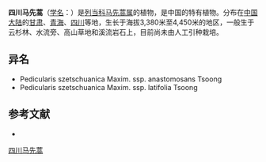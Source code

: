 {{Speciesbox
| name = 四川马先蒿
| status = 
| status_system = 
| image =
| genus = Pedicularis
| species = szetschuanica
| authority = Maxim. subsp. szetschuanica
| subdivision_ranks =[[变种|变种]]
| subdivision =
* 四川马先蒿 ''P. s.'' var. ''szetschuanica''
* [[四川马先蒿宽叶|四川马先蒿宽叶]] ''P. s.'' subsp. ''latifolia''
* [[四川马先蒿网脉|四川马先蒿网脉]] ''P. s.'' subsp. ''anastomosans''
}}

'''四川马先蒿'''（[[学名|学名]]：{{lang|la|''Pedicularis szetschuanica''}}）是[[列当科|列当科]][[马先蒿属|马先蒿属]]的植物，是中国的特有植物。分布在[[中国大陆|中国大陆]]的[[甘肃|甘肃]]、[[青海|青海]]、[[四川|四川]]等地，生长于海拔3,380米至4,450米的地区，一般生于云杉林、水流旁、高山草地和溪流岩石上，目前尚未由人工引种栽培。

== 异名 ==
* Pedicularis szetschuanica Maxim. ssp. anastomosans Tsoong
* Pedicularis szetschuanica Maxim. ssp. latifolia Tsoong

== 参考文献 ==
<div class="references-small">
* {{cite web| url =http://www.bioinfo.cn/db05/KmzwSpecies.php?action=view&id=21486| title =四川马先蒿（亚种变种）| work =《中国高等植物数据库全库》| publisher =中国科学院微生物研究所| author =昆明植物研究所| accessdate =2009-02-25| archive-date =2018-06-28| archive-url =https://web.archive.org/web/20180628204035/http://www.bioinfo.cn/db05/KmzwSpecies.php?action=view| dead-url =yes}}
</div>
{{Taxonbar|from=Q10924961}}

[[Category:马先蒿属|四川马先蒿]]


{{植物小作品}}